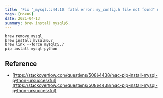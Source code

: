 ```yaml
---
title: 'Fix "_mysql.c:44:10: fatal error: my_config.h file not found" when installing mysql-python on MacOS'
tags: [MacOS]
date: 2021-04-13
summary: brew install mysql@5.
---
```


```shell
brew remove mysql
brew install mysql@5.7
brew link --force mysql@5.7
pip install mysql-python
```

## Reference

- [https://stackoverflow.com/questions/50864438/mac-pip-install-mysql-python-unsuccessful](https://stackoverflow.com/questions/50864438/mac-pip-install-mysql-python-unsuccessful)

